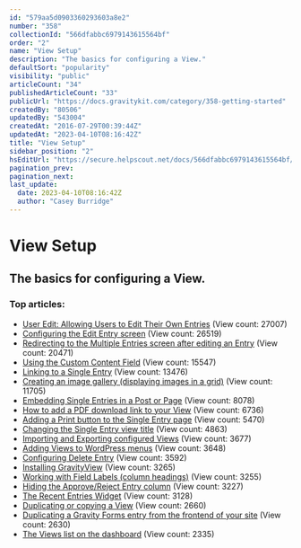 ```yaml
---
id: "579aa5d0903360293603a8e2"
number: "358"
collectionId: "566dfabbc6979143615564bf"
order: "2"
name: "View Setup"
description: "The basics for configuring a View."
defaultSort: "popularity"
visibility: "public"
articleCount: "34"
publishedArticleCount: "33"
publicUrl: "https://docs.gravitykit.com/category/358-getting-started"
createdBy: "80506"
updatedBy: "543004"
createdAt: "2016-07-29T00:39:44Z"
updatedAt: "2023-04-10T08:16:42Z"
title: "View Setup"
sidebar_position: "2"
hsEditUrl: "https://secure.helpscout.net/docs/566dfabbc6979143615564bf/article/579aa5d0903360293603a8e2"
pagination_prev: 
pagination_next: 
last_update:
  date: 2023-04-10T08:16:42Z
  author: "Casey Burridge"
---
```


# View Setup

## The basics for configuring a View.

### Top articles: 

- [User Edit: Allowing Users to Edit Their Own Entries](77-user-edit-allow-users-to-edit-their-own-entries) (View count: 27007)
- [Configuring the Edit Entry screen](67-configuring-the-edit-entry-screen) (View count: 26519)
- [Redirecting to the Multiple Entries screen after editing an Entry](296-redirecting-to-the-multiple-entries-screen-after-editing-an-entry) (View count: 20471)
- [Using the Custom Content Field](111-using-the-custom-content-field) (View count: 15547)
- [Linking to a Single Entry](70-linking-to-a-single-entry) (View count: 13476)
- [Creating an image gallery (displaying images in a grid)](247-create-a-gallery) (View count: 11705)
- [Embedding Single Entries in a Post or Page](224-how-to-embed-entries) (View count: 8078)
- [How to add a PDF download link to your View](369-adding-a-pdf-download-link-in-a-view) (View count: 6736)
- [Adding a Print button to the Single Entry page](106-adding-a-print-button-to-the-entry) (View count: 5470)
- [Changing the Single Entry view title](121-changing-the-single-entry-page-title) (View count: 4863)
- [Importing and Exporting configured Views](119-importing-and-exporting-configured-views) (View count: 3677)
- [Adding Views to WordPress menus](68-adding-views-to-wordpress-menus) (View count: 3648)
- [Configuring Delete Entry](66-configuring-delete-entry) (View count: 3592)
- [Installing GravityView](69-installing-gravityview) (View count: 3265)
- [Working with Field Labels (column headings)](72-working-with-field-labels) (View count: 3255)
- [Hiding the Approve/Reject Entry column](248-hiding-the-approvereject-entry-column) (View count: 3227)
- [The Recent Entries Widget](223-the-recent-entries-widget) (View count: 3128)
- [Duplicating or copying a View](105-duplicating-or-copying-a-view) (View count: 2660)
- [Duplicating a Gravity Forms entry from the frontend of your site](663-duplicate-an-entry) (View count: 2630)
- [The Views list on the dashboard](313-the-views-list-on-the-dashboard) (View count: 2335)


